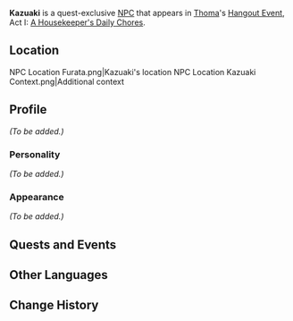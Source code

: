 {{Meta
<!-- Remove this template after adding the missing info -->
|missing_NPC_profile  = yes
}}
{{Character Infobox
|image            = NPC Kazuaki.png
|voiceEN          = 
|voiceCN          = 
|voiceJP          = 
|voiceKR          = 
|region           = Inazuma
|affiliation      = Yashiro Commission
|affiliation2     = Shuumatsuban
|title            = Shuumatsuban Member
|type             = Quest NPC
}}
'''Kazuaki''' is a quest-exclusive [[NPC]] that appears in [[Thoma]]'s [[Hangout Event]], Act I: [[A Housekeeper's Daily Chores]].

==Location==
<gallery hideaddbutton="true" captionalign="center">
NPC Location Furata.png|Kazuaki's location
NPC Location Kazuaki Context.png|Additional context
</gallery>

==Profile==
<!-- detailed story/lore information goes here -->
''(To be added.)''

===Personality===
''(To be added.)''

===Appearance===
''(To be added.)''

==Quests and Events==
{{Quest Appearances}}

==Other Languages==
{{Other Languages|default_hidden = 1
|en      = Kazuaki
|zhs     = 和昭
|zhs_rm  = Hézhāo
|zht     = 和昭
|zht_rm  = Hézhāo
|ja      = 和昭
|ja_rm   = Kazuaki
|ko      = 카즈아키
|ko_rm   = Kajeuaki
|es      = Kazuaki
|fr      = Kazuaki
|ru      = Кадзуаки
|th      = Kazuaki
|vi      = Kazuaki
|de      = Kazuaki
|id      = Kazuaki
|pt      = Kazuaki
}}

==Change History==
{{Change History|2.2}}
<!--
==References==
{{Reflist}}-->